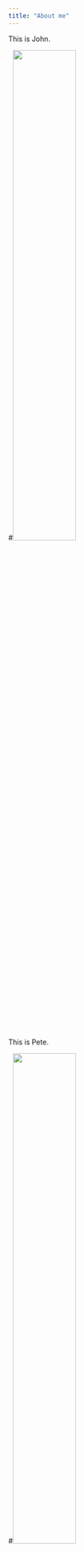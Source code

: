 ```yaml
---
title: "About me"
---
```



This is John.

#<img src="files/john.jpg" style="width:50%">

This is Pete.

#<img src="files/pete.jpg" style="width:50%">

They are brothers!

#<img src="files/brother_kitties.jpg" style="width:50%">
